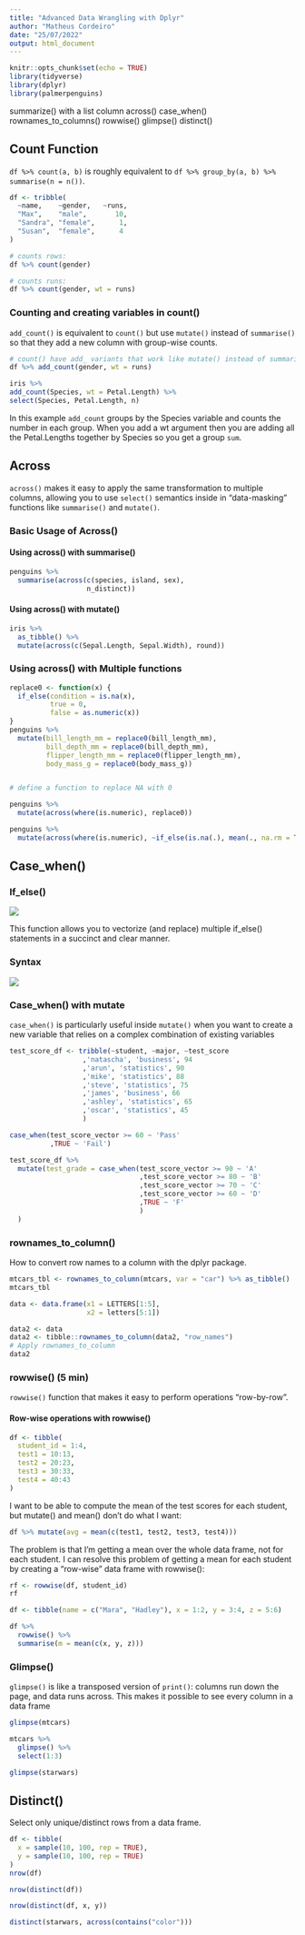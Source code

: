 ---
title: "Advanced Data Wrangling with Dplyr"
author: "Matheus Cordeiro"
date: "25/07/2022"
output: html_document
---

```{r setup, include=FALSE}
knitr::opts_chunk$set(echo = TRUE)
library(tidyverse)
library(dplyr)
library(palmerpenguins)
```

summarize() with a list column
across()
case_when()
rownames_to_columns()
rowwise() 
glimpse()
distinct()


## Count Function 

`df %>% count(a, b)` is roughly equivalent to `df %>% group_by(a, b) %>% summarise(n = n())`. 

```{r}
df <- tribble(
  ~name,    ~gender,   ~runs,
  "Max",    "male",       10,
  "Sandra", "female",      1,
  "Susan",  "female",      4
)
```

```{r}
# counts rows:
df %>% count(gender) 

# counts runs:
df %>% count(gender, wt = runs)
```


### Counting and creating variables in count()

`add_count()` is equivalent to `count()` but use `mutate()` instead of `summarise()` so that they add a new column with group-wise counts.

```{r}
# count() have add_ variants that work like mutate() instead of summarise
df %>% add_count(gender, wt = runs)
```

```{r}
iris %>%    
add_count(Species, wt = Petal.Length) %>%    
select(Species, Petal.Length, n)
```

In this example `add_count` groups by the Species variable and counts the number in each group. When you add a wt argument then you are adding all the Petal.Lengths together by Species so you get a group `sum`.

## Across

`across()` makes it easy to apply the same transformation to multiple columns, allowing you to use `select()` semantics inside in "data-masking" functions like `summarise()` and `mutate()`.

### Basic Usage of Across()

#### Using across() with summarise()

```{r}
penguins %>%
  summarise(across(c(species, island, sex), 
                   n_distinct))
```

#### Using across() with mutate()

```{r}
iris %>%
  as_tibble() %>%
  mutate(across(c(Sepal.Length, Sepal.Width), round))
```


### Using across() with Multiple functions

```{r}
replace0 <- function(x) {
  if_else(condition = is.na(x), 
          true = 0, 
          false = as.numeric(x))
}
penguins %>%
  mutate(bill_length_mm = replace0(bill_length_mm),
         bill_depth_mm = replace0(bill_depth_mm),
         flipper_length_mm = replace0(flipper_length_mm),
         body_mass_g = replace0(body_mass_g))


# define a function to replace NA with 0

penguins %>%
  mutate(across(where(is.numeric), replace0))

penguins %>%
  mutate(across(where(is.numeric), ~if_else(is.na(.), mean(., na.rm = T), as.numeric(.))))
```


## Case_when()

### If_else()

![](https://www.sharpsightlabs.com/wp-content/uploads/2021/03/case_when-R-featured-image.png) 

This function allows you to vectorize (and replace) multiple if_else() statements in a succinct and clear manner.

### Syntax

![](https://cdn-coiao.nitrocdn.com/CYHudqJZsSxQpAPzLkHFOkuzFKDpEHGF/assets/static/optimized/rev-b3f6ac8/wp-content/uploads/2021/03/r-case_when-simple-syntax-example.png) 

### Case_when() with mutate

`case_when()` is particularly useful inside `mutate()` when you want to create a new variable that relies on a complex combination of existing variables

```{r}
test_score_df <- tribble(~student, ~major, ~test_score
                  ,'natascha', 'business', 94
                  ,'arun', 'statistics', 90
                  ,'mike', 'statistics', 88
                  ,'steve', 'statistics', 75
                  ,'james', 'business', 66
                  ,'ashley', 'statistics', 65
                  ,'oscar', 'statistics', 45 
                  )

case_when(test_score_vector >= 60 ~ 'Pass'
          ,TRUE ~ 'Fail')
```


```{r}
test_score_df %>% 
  mutate(test_grade = case_when(test_score_vector >= 90 ~ 'A'
                                ,test_score_vector >= 80 ~ 'B'
                                ,test_score_vector >= 70 ~ 'C'
                                ,test_score_vector >= 60 ~ 'D'
                                ,TRUE ~ 'F'
                                )
  )
```


### rownames_to_column()

How to convert row names to a column with the dplyr package.

```{r}
mtcars_tbl <- rownames_to_column(mtcars, var = "car") %>% as_tibble()
mtcars_tbl
```

```{r}
data <- data.frame(x1 = LETTERS[1:5],                   
                   x2 = letters[5:1])

data2 <- data                                           
data2 <- tibble::rownames_to_column(data2, "row_names") 
# Apply rownames_to_column
data2  
```

### rowwise() (5 min)

`rowwise()` function that makes it easy to perform operations “row-by-row”.

#### Row-wise operations with rowwise()

```{r}
df <- tibble(
  student_id = 1:4, 
  test1 = 10:13, 
  test2 = 20:23, 
  test3 = 30:33, 
  test4 = 40:43
)

```

I want to be able to compute the mean of the test scores for each student, but mutate() and mean() don’t do what I want:

```{r}
df %>% mutate(avg = mean(c(test1, test2, test3, test4)))
```

The problem is that I’m getting a mean over the whole data frame, not for each student. I can resolve this problem of getting a mean for each student by creating a “row-wise” data frame with rowwise():

```{r}
rf <- rowwise(df, student_id)
rf
```


```{r}
df <- tibble(name = c("Mara", "Hadley"), x = 1:2, y = 3:4, z = 5:6)

df %>% 
  rowwise() %>% 
  summarise(m = mean(c(x, y, z)))
```

### Glimpse()

`glimpse()` is like a transposed version of `print()`: columns run down the page, and data runs across. This makes it possible to see every column in a data frame

```{r}
glimpse(mtcars)
```

```{r}
mtcars %>%
  glimpse() %>%
  select(1:3)
```

```{r}
glimpse(starwars)
```

## Distinct()

Select only unique/distinct rows from a data frame.

```{r}
df <- tibble(
  x = sample(10, 100, rep = TRUE),
  y = sample(10, 100, rep = TRUE)
)
nrow(df)

nrow(distinct(df))

nrow(distinct(df, x, y))

```

```{r}
distinct(starwars, across(contains("color")))
```



